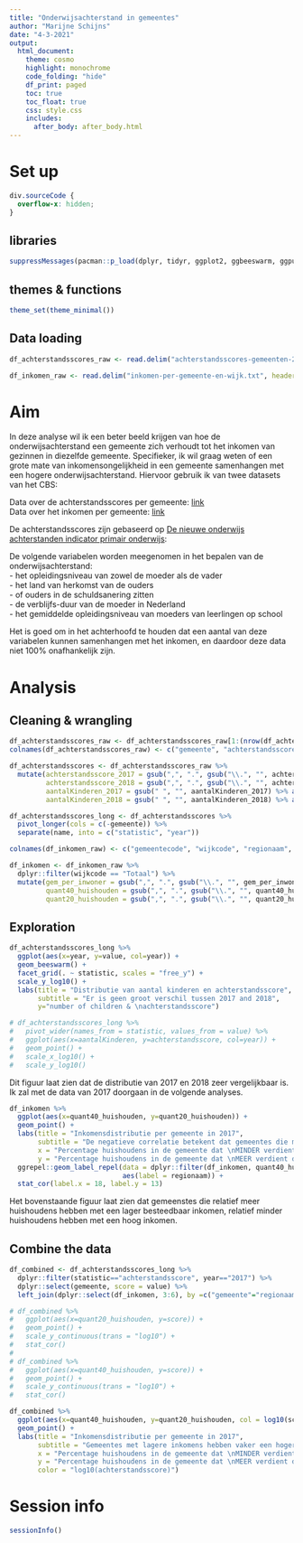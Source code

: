 ```yaml
---
title: "Onderwijsachterstand in gemeentes"
author: "Marijne Schijns"
date: "4-3-2021"
output: 
  html_document:
    theme: cosmo
    highlight: monochrome
    code_folding: "hide"
    df_print: paged
    toc: true
    toc_float: true
    css: style.css
    includes:
      after_body: after_body.html
---
```


# Set up  {.tabset}

<!-- little HTML script to do indentation of the table of contents -->
<script>
    $(document).ready(function() {
      $items = $('div#TOC li');
      $items.each(function(idx) {
        num_ul = $(this).parentsUntil('#TOC').length;
        $(this).css({'text-indent': num_ul * 10, 'padding-left': 0});
      });

    });
</script>

```css
div.sourceCode {
  overflow-x: hidden;
}
```

## libraries

```r

suppressMessages(pacman::p_load(dplyr, tidyr, ggplot2, ggbeeswarm, ggpubr))

```

## themes & functions

```r

theme_set(theme_minimal())

```

## Data loading

```r

df_achterstandsscores_raw <- read.delim("achterstandsscores-gemeenten-2020-definitief_tabel1.txt", header = FALSE)

df_inkomen_raw <- read.delim("inkomen-per-gemeente-en-wijk.txt", header = FALSE)

```

# Aim

In deze analyse wil ik een beter beeld krijgen van hoe de onderwijsachterstand een gemeente zich verhoudt tot het inkomen van gezinnen in diezelfde gemeente. Specifieker, ik wil graag weten of een grote mate van inkomensongelijkheid in een gemeente samenhangen met een hogere onderwijsachterstand. Hiervoor gebruik ik van twee datasets van het CBS:  

Data over de achterstandsscores per gemeente:   [link](https://www.cbs.nl/nl-nl/maatwerk/2020/28/achterstandsscores-gemeenten-definitief-2017-2018)  
Data over het inkomen per gemeente: [link](https://www.cbs.nl/nl-nl/maatwerk/2020/36/inkomen-per-gemeente-en-wijk-2017)  

De achterstandsscores zijn gebaseerd op [De nieuwe onderwijs achterstanden indicator primair onderwijs](https://www.cbs.nl/nl-nl/maatwerk/2019/45/de-nieuwe-onderwijsachterstandenindicator):  

De volgende variabelen worden meegenomen in het bepalen van de onderwijsachterstand:  
- het opleidingsniveau van zowel de moeder als de vader  
- het  land  van  herkomst  van  de  ouders    
- of  ouders  in  de  schuldsanering  zitten  
- de  verblijfs-duur  van  de  moeder  in  Nederland  
- het  gemiddelde  opleidingsniveau  van  moeders  van  leerlingen  op  school  

Het is goed om in het achterhoofd te houden dat een aantal van deze variabelen kunnen samenhangen met het inkomen, en daardoor deze data niet 100% onafhankelijk zijn. 

# Analysis

## Cleaning & wrangling

```r

df_achterstandsscores_raw <- df_achterstandsscores_raw[1:(nrow(df_achterstandsscores_raw)-2),1:5]
colnames(df_achterstandsscores_raw) <- c("gemeente", "achterstandsscore_2017", "aantalKinderen_2017", "achterstandsscore_2018", "aantalKinderen_2018")

df_achterstandsscores <- df_achterstandsscores_raw %>%
  mutate(achterstandsscore_2017 = gsub(",", ".", gsub("\\.", "", achterstandsscore_2017)) %>% gsub(" ", "", .) %>% as.numeric(), 
         achterstandsscore_2018 = gsub(",", ".", gsub("\\.", "", achterstandsscore_2018)) %>% gsub(" ", "", .) %>% as.numeric(), 
         aantalKinderen_2017 = gsub(" ", "", aantalKinderen_2017) %>% as.numeric(), 
         aantalKinderen_2018 = gsub(" ", "", aantalKinderen_2018) %>% as.numeric())

df_achterstandsscores_long <- df_achterstandsscores %>% 
  pivot_longer(cols = c(-gemeente)) %>% 
  separate(name, into = c("statistic", "year")) 

```

```r

colnames(df_inkomen_raw) <- c("gemeentecode", "wijkcode", "regionaam", "gem_per_inwoner", "quant40_huishouden",  "quant20_huishouden")

df_inkomen <- df_inkomen_raw %>%
  dplyr::filter(wijkcode == "Totaal") %>%
  mutate(gem_per_inwoner = gsub(",", ".", gsub("\\.", "", gem_per_inwoner)) %>% as.numeric(), 
         quant40_huishouden = gsub(",", ".", gsub("\\.", "", quant40_huishouden))  %>% as.numeric(), 
         quant20_huishouden = gsub(",", ".", gsub("\\.", "", quant20_huishouden))  %>% as.numeric())

```

## Exploration

```r

df_achterstandsscores_long %>% 
  ggplot(aes(x=year, y=value, col=year)) + 
  geom_beeswarm() + 
  facet_grid(. ~ statistic, scales = "free_y") + 
  scale_y_log10() +
  labs(title = "Distributie van aantal kinderen en achterstandsscore", 
       subtitle = "Er is geen groot verschil tussen 2017 and 2018", 
       y="number of children & \nachterstandsscore")

# df_achterstandsscores_long %>% 
#   pivot_wider(names_from = statistic, values_from = value) %>% 
#   ggplot(aes(x=aantalKinderen, y=achterstandsscore, col=year)) + 
#   geom_point() + 
#   scale_x_log10() + 
#   scale_y_log10()

```

Dit figuur laat zien dat de distributie van 2017 en 2018 zeer vergelijkbaar is. Ik zal met de data van 2017 doorgaan in de volgende analyses. 

```r

df_inkomen %>% 
  ggplot(aes(x=quant40_huishouden, y=quant20_huishouden)) + 
  geom_point() +
  labs(title = "Inkomensdistributie per gemeente in 2017", 
       subtitle = "De negatieve correlatie betekent dat gemeentes die meer huishoudens hebben van een lager inkomen, \nminder huishoudens hebben van een hoger inkomen", 
       x = "Percentage huishoudens in de gemeente dat \nMINDER verdient dan de laagste 40% van Nederland", 
       y = "Percentage huishoudens in de gemeente dat \nMEER verdient dan de top 20% van Nederland") +
  ggrepel::geom_label_repel(data = dplyr::filter(df_inkomen, quant40_huishouden > 55 | quant20_huishouden > 40), 
                            aes(label = regionaam)) + 
  stat_cor(label.x = 18, label.y = 13)

```

Het bovenstaande figuur laat zien dat gemeenstes die relatief meer huishoudens hebben met een lager besteedbaar inkomen, relatief minder huishoudens hebben met een hoog inkomen.   

## Combine the data

```r

df_combined <- df_achterstandsscores_long %>% 
  dplyr::filter(statistic=="achterstandsscore", year=="2017") %>% 
  dplyr::select(gemeente, score = value) %>% 
  left_join(dplyr::select(df_inkomen, 3:6), by =c("gemeente"="regionaam")) 

# df_combined %>% 
#   ggplot(aes(x=quant20_huishouden, y=score)) + 
#   geom_point() + 
#   scale_y_continuous(trans = "log10") + 
#   stat_cor()
# 
# df_combined %>% 
#   ggplot(aes(x=quant40_huishouden, y=score)) + 
#   geom_point() + 
#   scale_y_continuous(trans = "log10") + 
#   stat_cor()

df_combined %>%
  ggplot(aes(x=quant40_huishouden, y=quant20_huishouden, col = log10(score))) + 
  geom_point() +
  labs(title = "Inkomensdistributie per gemeente in 2017", 
       subtitle = "Gemeentes met lagere inkomens hebben vaker een hogere achterstandsscore", 
       x = "Percentage huishoudens in de gemeente dat \nMINDER verdient dan de laagste 40% van Nederland", 
       y = "Percentage huishoudens in de gemeente dat \nMEER verdient dan de top 20% van Nederland", 
       color = "log10(achterstandsscore)") 

```

# Session info

```r

sessionInfo()

```

